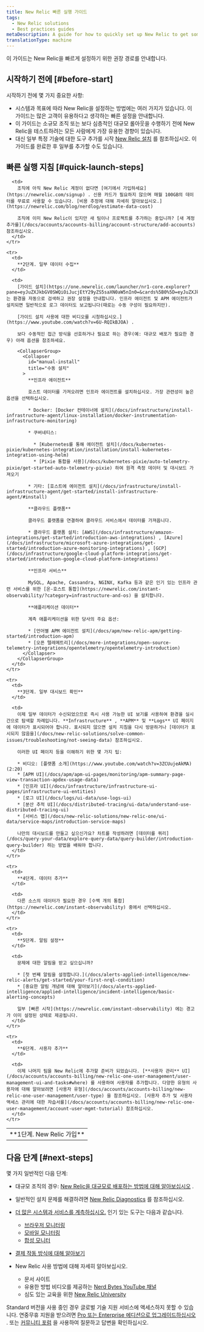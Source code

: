 ```yaml
---
title: New Relic 빠른 실행 가이드
tags:
  - New Relic solutions
  - Best practices guides
metaDescription: A guide for how to quickly set up New Relic to get some important telemetry data reporting.
translationType: machine
---
```


이 가이드는 New Relic을 빠르게 설정하기 위한 권장 경로를 안내합니다.

## 시작하기 전에 [#before-start]

시작하기 전에 몇 가지 중요한 사항:

* 시스템과 목표에 따라 New Relic을 설정하는 방법에는 여러 가지가 있습니다. 이 가이드는 많은 고객이 유용하다고 생각하는 빠른 설정을 안내합니다.
* 이 가이드는 소규모 조직 또는 보다 심층적인 대규모 롤아웃을 수행하기 전에 New Relic을 테스트하려는 모든 사람에게 가장 유용한 경향이 있습니다.
* 대신 일부 특정 기술에 대한 도구 추가를 시작 [New Relic 설치](/docs/new-relic-solutions/new-relic-one/install-configure/install-new-relic#what) 를 참조하십시오. 이 가이드를 완료한 후 일부를 추가할 수도 있습니다.

## 빠른 실행 지침 [#quick-launch-steps]

<table>
  <tbody>
    <tr>
      <td style={{ width: "190px" }}>
        **1단계. New Relic 가입**
      </td>

      <td>
        조직에 아직 New Relic 계정이 없다면 [여기에서 가입하세요](https://newrelic.com/signup) . 신용 카드가 필요하지 않으며 매월 100GB의 데이터를 무료로 사용할 수 있습니다. [비용 추정에 대해 자세히 알아보십시오.](https://newrelic.com/blog/nerdlog/estimate-data-cost)

        조직에 이미 New Relic이 있지만 새 팀이나 프로젝트를 추가하는 중입니까? [새 계정 추가를](/docs/accounts/accounts-billing/account-structure/add-accounts) 참조하십시오.
      </td>
    </tr>

    <tr>
      <td>
        **2단계. 일부 데이터 수집**
      </td>

      <td>
        [가이드 설치](https://one.newrelic.com/launcher/nr1-core.explorer?pane=eyJuZXJkbGV0SWQiOiJucjEtY29yZS5saXN0aW5nIn0=&cards%5B0%5D=eyJuZXJkbGV0SWQiOiJucjEtaW5zdGFsbC1uZXdyZWxpYy5ucjEtaW5zdGFsbC1uZXdyZWxpYyIsImFjdGl2ZUNvbXBvbmVudCI6IlZUU09FbnZpcm9ubWVudCIsInBhdGgiOiJndWlkZWQifQ==) 는 환경을 자동으로 검색하고 권장 설정을 안내합니다. 인프라 에이전트 및 APM 에이전트가 설치되면 일반적으로 로그 데이터도 보고됩니다(때로는 수동 구성이 필요하지만).

        [가이드 설치 사용에 대한 비디오를 시청하십시오.](https://www.youtube.com/watch?v=6U-RQIkBJOA) .

        보다 수동적인 접근 방식을 선호하거나 필요로 하는 경우(예: 대규모 배포가 필요한 경우) 아래 옵션을 참조하세요.

        <CollapserGroup>
          <Collapser
            id="manual-install"
            title="수동 설치"
          >
            **인프라 에이전트**

            호스트 데이터를 가져오려면 인프라 에이전트를 설치하십시오. 가장 관련성이 높은 옵션을 선택하십시오.

            * Docker: [Docker 컨테이너에 설치](/docs/infrastructure/install-infrastructure-agent/linux-installation/docker-instrumentation-infrastructure-monitoring)

            * 쿠버네티스:

              * [Kubernetes를 통해 에이전트 설치](/docs/kubernetes-pixie/kubernetes-integration/installation/install-kubernetes-integration-using-helm)
              * [Pixie 통합을 사용](/docs/kubernetes-pixie/auto-telemetry-pixie/get-started-auto-telemetry-pixie) 하여 원격 측정 데이터 및 대시보드 가져오기

            * 기타: [호스트에 에이전트 설치](/docs/infrastructure/install-infrastructure-agent/get-started/install-infrastructure-agent/#install)

            **클라우드 플랫폼**

            클라우드 플랫폼을 연결하여 클라우드 서비스에서 데이터를 가져옵니다.

            * 클라우드 플랫폼 설치: [AWS](/docs/infrastructure/amazon-integrations/get-started/introduction-aws-integrations) , [Azure](/docs/infrastructure/microsoft-azure-integrations/get-started/introduction-azure-monitoring-integrations) , [GCP](/docs/infrastructure/google-cloud-platform-integrations/get-started/introduction-google-cloud-platform-integrations)

            **인프라 서비스**

            MySQL, Apache, Cassandra, NGINX, Kafka 등과 같은 인기 있는 인프라 관련 서비스를 위한 [온-호스트 통합](https://newrelic.com/instant-observability/?category=infrastructure-and-os) 을 설치합니다.

            **애플리케이션 데이터**

            계측 애플리케이션을 위한 당사의 주요 옵션:

            * [언어별 APM 에이전트 설치](/docs/apm/new-relic-apm/getting-started/introduction-apm)
            * [오픈 텔레메트리](/docs/more-integrations/open-source-telemetry-integrations/opentelemetry/opentelemetry-introduction)
          </Collapser>
        </CollapserGroup>
      </td>
    </tr>

    <tr>
      <td>
        **3단계. 일부 대시보드 확인**
      </td>

      <td>
        이제 일부 데이터가 수신되었으므로 즉시 사용 가능한 UI 보기를 사용하여 환경을 실시간으로 탐색할 차례입니다. **Infrastructure** , **APM** 및 **Logs** UI 페이지에 데이터가 표시되어야 합니다. 표시되지 않으면 설치 지침을 다시 방문하거나 [데이터가 표시되지 않음을](/docs/new-relic-solutions/solve-common-issues/troubleshooting/not-seeing-data) 참조하십시오.

        이러한 UI 페이지 등을 이해하기 위한 몇 가지 팁:

        * 비디오: [플랫폼 소개](https://www.youtube.com/watch?v=3ZCUujeAkMA) (2:20)
        * [APM UI](/docs/apm/apm-ui-pages/monitoring/apm-summary-page-view-transaction-apdex-usage-data)
        * [인프라 UI](/docs/infrastructure/infrastructure-ui-pages/infrastructure-ui-entities)
        * [로그 UI](/docs/logs/ui-data/use-logs-ui)
        * [분산 추적 UI](/docs/distributed-tracing/ui-data/understand-use-distributed-tracing-ui)
        * [서비스 맵](/docs/new-relic-solutions/new-relic-one/ui-data/service-maps/introduction-service-maps)

        나만의 대시보드를 만들고 싶으신가요? 차트를 작성하려면 [데이터를 쿼리](/docs/query-your-data/explore-query-data/query-builder/introduction-query-builder) 하는 방법을 배워야 합니다.
      </td>
    </tr>

    <tr>
      <td>
        **4단계. 데이터 추가**
      </td>

      <td>
        다른 소스의 데이터가 필요한 경우 [수백 개의 통합](https://newrelic.com/instant-observability) 중에서 선택하십시오.
      </td>
    </tr>

    <tr>
      <td>
        **5단계. 알림 설정**
      </td>

      <td>
        문제에 대한 알림을 받고 싶으십니까?

        * [첫 번째 알림을 설정합니다.](/docs/alerts-applied-intelligence/new-relic-alerts/get-started/your-first-nrql-condition)
        * [중요한 알림 개념에 대해 알아보기](/docs/alerts-applied-intelligence/applied-intelligence/incident-intelligence/basic-alerting-concepts)

        일부 [빠른 시작](https://newrelic.com/instant-observability) 에는 경고가 이미 설정된 상태로 제공됩니다.
      </td>
    </tr>

    <tr>
      <td>
        **6단계. 사용자 추가**
      </td>

      <td>
        이제 나머지 팀을 New Relic에 추가할 준비가 되었습니다. [**사용자 관리** UI](/docs/accounts/accounts-billing/new-relic-one-user-management/user-management-ui-and-tasks#where) 를 사용하여 사용자를 추가합니다. 다양한 유형의 사용자에 대해 알아보려면 [사용자 유형](/docs/accounts/accounts-billing/new-relic-one-user-management/user-type) 을 참조하십시오. [사용자 추가 및 사용자 액세스 관리에 대한 자습서를](/docs/accounts/accounts-billing/new-relic-one-user-management/account-user-mgmt-tutorial) 참조하십시오.
      </td>
    </tr>
  </tbody>
</table>

## 다음 단계 [#next-steps]

몇 가지 일반적인 다음 단계:

* 대규모 조직의 경우: [New Relic을 대규모로 배포하는 방법에 대해 알아보십시오](/docs/new-relic-solutions/new-relic-one/install-configure/install-new-relic#at-scale) .

* 일반적인 설치 문제를 해결하려면 [New Relic Diagnostics](/docs/using-new-relic/cross-product-functions/troubleshooting/new-relic-diagnostics) 를 참조하십시오.

* [더 많은 시스템과 서비스를 계측하십시오.](https://newrelic.com/instant-observability) 인기 있는 도구는 다음과 같습니다.

  * [브라우저 모니터링](/docs/browser/browser-monitoring/getting-started/introduction-browser-monitoring)
  * [모바일 모니터링](/docs/mobile-monitoring/new-relic-mobile/get-started/introduction-mobile-monitoring)
  * [합성 모니터](/docs/synthetics/synthetic-monitoring/getting-started/get-started-synthetic-monitoring)

* [결제 작동 방식에 대해 알아보기](/docs/accounts/accounts-billing/new-relic-one-pricing-billing/new-relic-one-pricing-billing)

* New Relic 사용 방법에 대해 자세히 알아보십시오.

  * 문서 사이트
  * 유용한 방법 비디오를 제공하는 [Nerd Bytes YouTube 채널](https://www.youtube.com/playlist?list=PLmhYj7Jl81JEV-llIDkCVC05tD7fbOv_b)
  * 심도 있는 교육을 위한 [New Relic University](https://learn.newrelic.com)

Standard 버전을 사용 중인 경우 글로벌 기술 지원 서비스에 액세스하지 못할 수 있습니다. 연중무휴 지원을 받으려면 [Pro 또는 Enterprise 에디션으로 업그레이드하십시오](https://one.newrelic.com/nr1-core/plan-management/home?account=2816530&state=a7c193fe-1301-9e85-85c8-472b6a1d05ba) . 또는 [커뮤니티 포럼](https://discuss.newrelic.com) 을 사용하여 질문하고 답변을 확인하십시오.